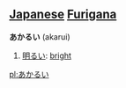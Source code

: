 == [[Japanese]] [[Furigana]] ==                             

'''あかるい''' (akarui)

#[[明るい]]: [[bright]]

[[pl:あかるい]]